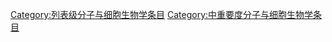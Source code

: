 [[Category:列表级分子与细胞生物学条目|Category:列表级分子与细胞生物学条目]]
[[Category:中重要度分子与细胞生物学条目|Category:中重要度分子与细胞生物学条目]]